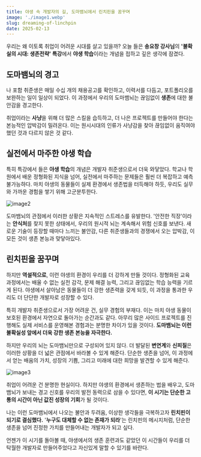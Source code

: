 ```yaml
---
title: 야생 속 개발자의 길, 도마뱀뇌에서 린치핀을 꿈꾸며
image: './image1.webp'
slug: dreaming-of-linchpin
date: 2025-02-13
---
```


우리는 왜 이토록 취업이 어려운 시대를 살고 있을까?
오늘 들은 **송요창 강사님**의 **'불확실의 시대: 생존전략' 특강**에서 **야생 학습**이라는 개념을 접하고 깊은 생각에 잠겼다.

## 도마뱀뇌의 경고

나 포함 취준생은 매일 수십 개의 채용공고를 확인하고, 이력서를 다듬고, 포트폴리오를 보완하는 일이 일상이 되었다.
이 과정에서 우리의 도마뱀뇌는 끊임없이 **생존**에 대한 불안감을 경고한다.

취업이라는 **사냥**을 위해 더 많은 스킬을 습득하고, 더 나은 프로젝트를 만들어야 한다는 본능적인 압박감이 밀려온다.
이는 원시시대의 인류가 사냥감을 찾아 끊임없이 움직여야 했던 것과 다르지 않은 것 같다.

## 실전에서 마주한 야생 학습

특히 특강에서 들은 **야생 학습**의 개념은 개발자 취준생으로서 더욱 와닿았다.
학교나 학원에서 배운 정형화된 지식을 넘어, 실전에서 마주하는 문제들은 훨씬 더 복잡하고 예측 불가능하다.
마치 야생의 동물들이 실제 환경에서 생존법을 터득해야 하듯, 우리도 실무와 가까운 경험을 쌓기 위해 고군분투한다.

![image2](./image2.webp)

도마뱀뇌의 관점에서 이러한 상황은 지속적인 스트레스를 유발한다.
'안전한 직장'이라는 **안식처**를 찾지 못한 상태에서, 우리의 원시적 뇌는 계속해서 위험 신호를 보낸다.
새로운 기술이 등장할 때마다 느끼는 불안감, 다른 취준생들과의 경쟁에서 오는 압박감, 이 모든 것이 생존 본능과 맞닿아있다.

## 린치핀을 꿈꾸며

하지만 **역설적으로**, 이런 야생의 환경이 우리를 더 강하게 만들 것이다.
정형화된 교육 과정에서는 배울 수 없는 실전 감각, 문제 해결 능력, 그리고 끊임없는 학습 능력을 기르게 된다.
야생에서 살아남은 동물들이 더 강한 생존력을 갖게 되듯, 이 과정을 통과한 우리도 더 단단한 개발자로 성장할 수 있다.

특히 개발자 취준생으로서 가장 어려운 건, 실무 경험의 부재다.
이는 마치 야생 동물이 보호된 환경에서 자연으로 돌아가는 순간과도 같다.
아무리 많은 사이드 프로젝트를 진행해도 실제 서비스를 운영해본 경험과는 분명한 차이가 있을 것이다.
**도마뱀뇌는 이런 불확실성 앞에서 더욱 강한 생존 본능을 자극한다.**

하지만 우리의 뇌는 도마뱀뇌만으로 구성되어 있지 않다.
더 발달된 **변연계**와 **신피질**은 이러한 상황을 더 넓은 관점에서 바라볼 수 있게 해준다.
단순한 생존을 넘어, 이 과정에서 얻는 배움의 가치, 성장의 기쁨, 그리고 미래에 대한 희망을 발견할 수 있게 해준다.

![image3](./image3.png)

취업이 어려운 건 분명한 현실이다.
하지만 야생의 환경에서 생존하는 법을 배우고, 도마뱀뇌가 보내는 경고 신호를 우리의 발전 동력으로 삼을 수 있다면, **이 시기는 단순한 고통의 시간이 아닌 값진 성장의 기회**가 될 것이다.

나는 이런 도마뱀뇌에서 나오는 불안과 두려움, 이상한 생각들을 극복하고자 **린치핀이 되기로 결심했다.** '**누구도 대체할 수 없는 존재가 되라**'는 린치핀의 메시지처럼, 단순한 생존을 넘어 진정한 가치를 만들어내는 개발자가 되고 싶다.

언젠가 이 시기를 돌아볼 때, 야생에서의 생존 훈련과도 같았던 이 시간들이 우리를 더 탁월한 개발자로 만들어주었다고 자신있게 말할 수 있기를 바란다.
